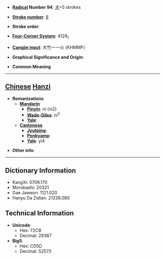* '''[[Wiktionary:Chinese radical index| Radical]] Number 94''': [[Wiktionary:Chinese radical index 犬|犬]]+5 strokes

* '''[[Wiktionary:Chinese total strokes index|Stroke number]]''': [[Wiktionary:Chinese total strokes index 8|8]]

* '''Stroke order''': 

* '''[[Wiktionary:Chinese four corner index|Four-Corner System]]''': 4129<sub>1</sub>

* '''[[Wiktionary:Chinese Cangjie index|Cangjie input]]''': 大竹一一火 (KHMMF)

* '''Graphical Significance and Origin''': 

* '''Common Meaning'''

----

== [[Chinese]] [[Hanzi]] ==

* '''Romanizations'''
** '''[[Mandarin]]'''
*** '''[[Pinyin]]''': ní (ni2)
*** '''[[Wade-Giles]]''': ni<sup>2</sup>
*** '''[[Yale]]''': 
** '''[[Cantonese]]'''
*** '''[[Jyutping]]''':
*** '''[[Penkyamp]]''': 
*** '''[[Yale]]''': yi4

* '''Other info''': 

----

== Dictionary Information ==

* KangXi: 0708.170
* Morobashi: 20321
* Dae Jaweon: 1121.020
* Hanyu Da Zidian: 21338.080

== Technical Information ==

* '''Unicode''':
** Hex: 72CB
** Decimal: 29387
* '''Big5''':
** Hex: CD5D
** Decimal: 52573
